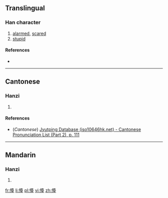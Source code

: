 ==Translingual==

===Han character===
{{Han char|rn=61|rad=心|as=14|sn=17|four=|canj=PGRG|ids=⿰忄臺}}

# [[alarmed]], [[scared]]
# [[stupid]]

====References====
* {{Han ref|kx=0406.320|dkj=11371|hdz=42364.060|uh=61DB|ud=25051}}

----

==Cantonese==

===Hanzi===
{{yue-hanzi|jyut=[[daai1]]|y=daai1}}

# {{defn|lang=yue|sort=心14}}

====References====
*(''Cantonese'') [http://www.iso10646hk.net/jp/document/download.jsp Jyutping Database (iso10646hk.net) - Cantonese Pronunciation List (Part 2), p. 111]

----

==Mandarin==

===Hanzi===
{{cmn-hanzi|pin=[[dāi]] ([[dai1]])|wg=tai<sup>1</sup>}}

# {{defn|lang=cmn|sort=心14}}

[[fr:懛]]
[[li:懛]]
[[pl:懛]]
[[vi:懛]]
[[zh:懛]]
